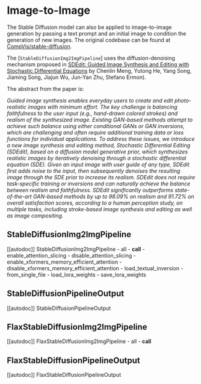 <!--Copyright 2023 The HuggingFace Team. All rights reserved.

Licensed under the Apache License, Version 2.0 (the "License"); you may not use this file except in compliance with
the License. You may obtain a copy of the License at

http://www.apache.org/licenses/LICENSE-2.0

Unless required by applicable law or agreed to in writing, software distributed under the License is distributed on
an "AS IS" BASIS, WITHOUT WARRANTIES OR CONDITIONS OF ANY KIND, either express or implied. See the License for the
specific language governing permissions and limitations under the License.
-->

# Image-to-Image

The Stable Diffusion model can also be applied to image-to-image generation by passing a text prompt and an initial image to condition the generation of new images. The original codebase can be found at [CompVis/stable-diffusion](https://github.com/CompVis/stable-diffusion/blob/main/scripts/img2img.py).

The [`StableDiffusionImg2ImgPipeline`] uses the diffusion-denoising mechanism proposed in [SDEdit: Guided Image Synthesis and Editing with Stochastic Differential Equations](https://huggingface.co/papers/2108.01073) by Chenlin Meng, Yutong He, Yang Song, Jiaming Song, Jiajun Wu, Jun-Yan Zhu, Stefano Ermon).

The abstract from the paper is:

*Guided image synthesis enables everyday users to create and edit photo-realistic images with minimum effort. The key challenge is balancing faithfulness to the user input (e.g., hand-drawn colored strokes) and realism of the synthesized image. Existing GAN-based methods attempt to achieve such balance using either conditional GANs or GAN inversions, which are challenging and often require additional training data or loss functions for individual applications. To address these issues, we introduce a new image synthesis and editing method, Stochastic Differential Editing (SDEdit), based on a diffusion model generative prior, which synthesizes realistic images by iteratively denoising through a stochastic differential equation (SDE). Given an input image with user guide of any type, SDEdit first adds noise to the input, then subsequently denoises the resulting image through the SDE prior to increase its realism. SDEdit does not require task-specific training or inversions and can naturally achieve the balance between realism and faithfulness. SDEdit significantly outperforms state-of-the-art GAN-based methods by up to 98.09% on realism and 91.72% on overall satisfaction scores, according to a human perception study, on multiple tasks, including stroke-based image synthesis and editing as well as image compositing.*

## StableDiffusionImg2ImgPipeline

[[autodoc]] StableDiffusionImg2ImgPipeline
	- all
	- __call__
	- enable_attention_slicing
	- disable_attention_slicing
	- enable_xformers_memory_efficient_attention
	- disable_xformers_memory_efficient_attention
	- load_textual_inversion
	- from_single_file
	- load_lora_weights
	- save_lora_weights

## StableDiffusionPipelineOutput

[[autodoc]] StableDiffusionPipelineOutput

## FlaxStableDiffusionImg2ImgPipeline

[[autodoc]] FlaxStableDiffusionImg2ImgPipeline
	- all
	- __call__

## FlaxStableDiffusionPipelineOutput

[[autodoc]] FlaxStableDiffusionPipelineOutput
